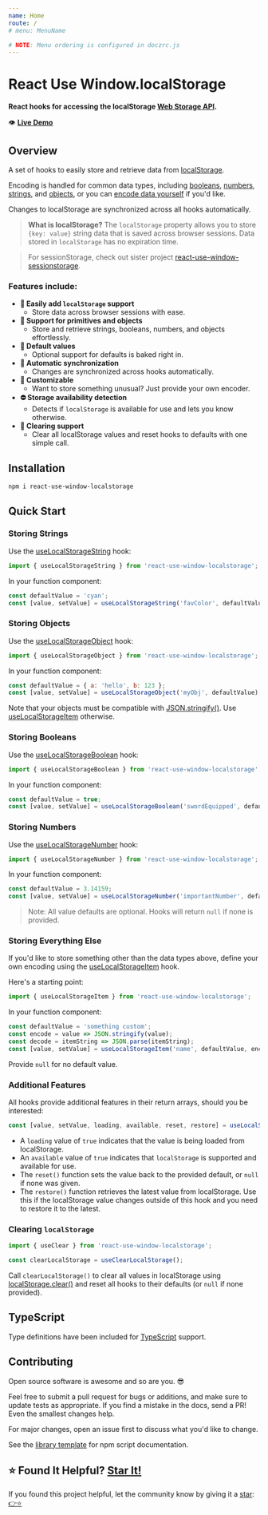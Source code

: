 ```yaml
---
name: Home
route: /
# menu: MenuName

# NOTE: Menu ordering is configured in doczrc.js
---
```




<div style={{
	display: 'flex',
	alignItems: 'center',
}}>
  <div>
    <h1>React Use Window.localStorage</h1>
  </div>
  <div>
    <a href="https://github.com/devboldly/react-use-window-localstorage/" target="_blank" rel="noopener noreferrer">
      <SvgIcon src={githubSvg} size={28} style={{ margin: '0 0 0 20px' }} />
    </a>
  </div>
</div>

**React hooks for accessing the localStorage [Web Storage API](https://developer.mozilla.org/en-US/docs/Web/API/Web_Storage_API).**

👁️ **[Live Demo](/useLocalStorageString#example)**

## Overview

A set of hooks to easily store and retrieve data from [localStorage](https://developer.mozilla.org/en-US/docs/Web/API/Window/localStorage).

Encoding is handled for common data types, including [booleans](/useLocalStorageBoolean), [numbers](/useLocalStorageNumber), [strings](/useLocalStorageString), and [objects](/useLocalStorageObject), or you can [encode data yourself](/useLocalStorageItem) if you'd like.

Changes to localStorage are synchronized across all hooks automatically.

> **What is localStorage?** The `localStorage` property allows you to store `{key: value}` string data that is saved across browser sessions. Data stored in `localStorage` has no expiration time.

> For sessionStorage, check out sister project [react-use-window-sessionstorage](https://devboldly.github.io/react-use-window-sessionstorage).

### Features include:

- **💪 Easily add `localStorage` support**
  - Store data across browser sessions with ease.
- **🔢 Support for primitives and objects**
  - Store and retrieve strings, booleans, numbers, and objects effortlessly.
- **💁 Default values**
  - Optional support for defaults is baked right in.
- **🔄 Automatic synchronization**
  - Changes are synchronized across hooks automatically.
- **👾 Customizable**
  - Want to store something unusual? Just provide your own encoder.
- **⛔ Storage availability detection**
  - Detects if `localStorage` is available for use and lets you know otherwise.
- **🧼 Clearing support**
  - Clear all localStorage values and reset hooks to defaults with one simple call.

## Installation

```
npm i react-use-window-localstorage
```

## Quick Start

### Storing Strings

Use the [useLocalStorageString](/useLocalStorageString) hook:

```jsx
import { useLocalStorageString } from 'react-use-window-localstorage';
```

In your function component:

```jsx
const defaultValue = 'cyan';
const [value, setValue] = useLocalStorageString('favColor', defaultValue);
```

### Storing Objects

Use the [useLocalStorageObject](/useLocalStorageObject) hook:

```jsx
import { useLocalStorageObject } from 'react-use-window-localstorage';
```

In your function component:

```jsx
const defaultValue = { a: 'hello', b: 123 };
const [value, setValue] = useLocalStorageObject('myObj', defaultValue);
```

Note that your objects must be compatible with [JSON.stringify()](https://developer.mozilla.org/en-US/docs/Web/JavaScript/Reference/Global_Objects/JSON/stringify). Use [useLocalStorageItem](/useLocalStorageItem) otherwise.

### Storing Booleans

Use the [useLocalStorageBoolean](/useLocalStorageBoolean) hook:

```jsx
import { useLocalStorageBoolean } from 'react-use-window-localstorage';
```

In your function component:

```jsx
const defaultValue = true;
const [value, setValue] = useLocalStorageBoolean('swordEquipped', defaultValue);
```

### Storing Numbers

Use the [useLocalStorageNumber](/useLocalStorageNumber) hook:

```jsx
import { useLocalStorageNumber } from 'react-use-window-localstorage';
```

In your function component:

```jsx
const defaultValue = 3.14159;
const [value, setValue] = useLocalStorageNumber('importantNumber', defaultValue);
```

> Note: All value defaults are optional. Hooks will return `null` if none is provided.

### Storing Everything Else

If you'd like to store something other than the data types above, define your own encoding using the [useLocalStorageItem](/useLocalStorageItem) hook.

Here's a starting point:

```jsx
import { useLocalStorageItem } from 'react-use-window-localstorage';
```

In your function component:

```jsx
const defaultValue = 'something custom';
const encode = value => JSON.stringify(value);
const decode = itemString => JSON.parse(itemString);
const [value, setValue] = useLocalStorageItem('name', defaultValue, encode, decode);
```

Provide `null` for no default value.

### Additional Features

All hooks provide additional features in their return arrays, should you be interested:

```jsx
const [value, setValue, loading, available, reset, restore] = useLocalStorageString('favColor', 'cyan');
```

- A `loading` value of `true` indicates that the value is being loaded from localStorage.
- An `available` value of `true` indicates that `localStorage` is supported and available for use. 
- The `reset()` function sets the value back to the provided default, or `null` if none was given.
- The `restore()` function retrieves the latest value from localStorage. Use this if the localStorage value changes outside of this hook and you need to restore it to the latest.

### Clearing `localStorage`

```jsx
import { useClear } from 'react-use-window-localstorage';
```

```jsx
const clearLocalStorage = useClearLocalStorage();
```

Call `clearLocalStorage()` to clear all values in localStorage using [localStorage.clear()](https://developer.mozilla.org/en-US/docs/Web/API/Window/localStorage) 
and reset all hooks to their defaults (or `null` if none provided).

## TypeScript

Type definitions have been included for [TypeScript](https://www.typescriptlang.org/) support.

## Contributing

Open source software is awesome and so are you. 😎

Feel free to submit a pull request for bugs or additions, and make sure to update tests as appropriate. If you find a mistake in the docs, send a PR! Even the smallest changes help.

For major changes, open an issue first to discuss what you'd like to change.

See the [library template](https://tinyurl.com/ya3k258d) for npm script documentation.

## ⭐ Found It Helpful? [Star It!](https://github.com/devboldly/react-use-window-localstorage/stargazers)

If you found this project helpful, let the community know by giving it a [star](https://github.com/devboldly/react-use-window-localstorage/stargazers): [👉⭐](https://github.com/devboldly/react-use-window-localstorage/stargazers)